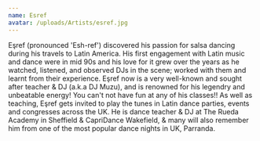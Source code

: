 ```yaml
---
name: Esref
avatar: /uploads/Artists/esref.jpg
---
```


Eşref (pronounced 'Esh-ref') discovered his passion for salsa dancing during his travels to Latin America. His first engagement with Latin music and dance were in mid 90s and his love for it grew over the years as he watched, listened, and observed DJs in the scene; worked with them and learnt from their experience. 
Eşref now is a very well-known and sought after teacher & DJ (a.k.a DJ Muzu), and is renowned for his legendry and unbeatable energy! You can't not have fun at any of his classes!! As well as teaching, Eşref gets invited to play the tunes in Latin dance parties, events and congresses across the UK. He is dance teacher & DJ at The Rueda Academy in Sheffield & CapriDance Wakefield, & many will also remember him from one of the most popular dance nights in UK, Parranda.
